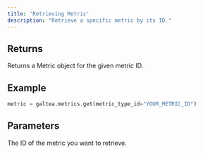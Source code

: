 ```yaml
---
title: 'Retrieving Metric'
description: "Retrieve a specific metric by its ID."
---
```


## Returns
Returns a Metric object for the given metric ID.

## Example
```python
metric = galtea.metrics.get(metric_type_id="YOUR_METRIC_ID")
```

## Parameters
<ResponseField name="metric_type_id" type="string" required>
  The ID of the metric you want to retrieve.
</ResponseField>
